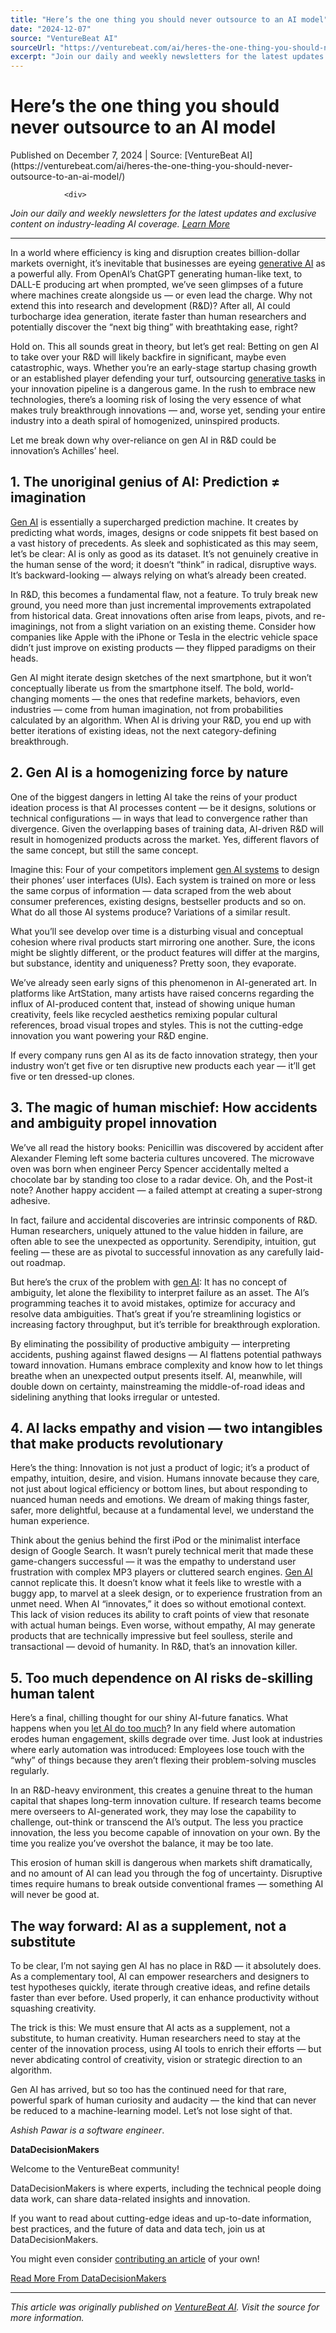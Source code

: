 ```yaml
---
title: "Here’s the one thing you should never outsource to an AI model"
date: "2024-12-07"
source: "VentureBeat AI"
sourceUrl: "https://venturebeat.com/ai/heres-the-one-thing-you-should-never-outsource-to-an-ai-model/"
excerpt: "Join our daily and weekly newsletters for the latest updates and exclusive content on industry-leading AI coverage. Learn More In a world where efficiency is king and disruption creates billion-dollar..."
---
```


# Here’s the one thing you should never outsource to an AI model

<div class="text-sm text-gray-500 mb-4">
  Published on December 7, 2024 | Source: [VentureBeat AI](https://venturebeat.com/ai/heres-the-one-thing-you-should-never-outsource-to-an-ai-model/)
</div>


				<div>
<p><em>Join our daily and weekly newsletters for the latest updates and exclusive content on industry-leading AI coverage. <a href="https://venturebeat.com/newsletters/?utm_source=VBsite&amp;utm_medium=desktopNav">Learn More</a></em></p>



<hr/>
</div><p>In a world where efficiency is king and disruption creates billion-dollar markets overnight, it&#x2019;s inevitable that businesses are eyeing <a href="https://venturebeat.com/ai/the-end-of-ai-scaling-may-not-be-nigh-heres-whats-next/">generative AI</a> as a powerful ally. From OpenAI&#x2019;s ChatGPT generating human-like text, to DALL-E producing art when prompted, we&#x2019;ve seen glimpses of a future where machines create alongside us &#x2014; or even lead the charge. Why not extend this into research and development (R&amp;D)? After all, AI could turbocharge idea generation, iterate faster than human researchers and potentially discover the &#x201c;next big thing&#x201d; with breathtaking ease, right?</p>



<p>Hold on. This all sounds great in theory, but let&#x2019;s get real: Betting on gen AI to take over your R&amp;D will likely backfire in significant, maybe even catastrophic, ways. Whether you&#x2019;re an early-stage startup chasing growth or an established player defending your turf, outsourcing <a href="https://venturebeat.com/ai/getting-started-with-ai-agents-part-2-autonomy-safeguards-and-pitfalls/">generative tasks</a> in your innovation pipeline is a dangerous game. In the rush to embrace new technologies, there&#x2019;s a looming risk of losing the very essence of what makes truly breakthrough innovations &#x2014; and, worse yet, sending your entire industry into a death spiral of homogenized, uninspired products.</p>



<div/><p>Let me break down why over-reliance on gen AI in R&amp;D could be innovation&#x2019;s Achilles&#x2019; heel.</p>



<h2>1. The unoriginal genius of AI: Prediction <strong>&#x2260;</strong> imagination</h2>



<p><a href="https://venturebeat.com/ai/getting-started-with-ai-agents-part-1-capturing-processes-roles-and-connections/">Gen AI</a> is essentially a supercharged prediction machine. It creates by predicting what words, images, designs or code snippets fit best based on a vast history of precedents. As sleek and sophisticated as this may seem, let&#x2019;s be clear: AI is only as good as its dataset. It&#x2019;s not genuinely creative in the human sense of the word; it doesn&#x2019;t &#x201c;think&#x201d; in radical, disruptive ways. It&#x2019;s backward-looking &#x2014; always relying on what&#x2019;s already been created.</p>



<p>In R&amp;D, this becomes a fundamental flaw, not a feature. To truly break new ground, you need more than just incremental improvements extrapolated from historical data. Great innovations often arise from leaps, pivots, and re-imaginings, not from a slight variation on an existing theme. Consider how companies like Apple with the iPhone or Tesla in the electric vehicle space didn&#x2019;t just improve on existing products &#x2014; they flipped paradigms on their heads.</p>



<p>Gen AI might iterate design sketches of the next smartphone, but it won&#x2019;t conceptually liberate us from the smartphone itself. The bold, world-changing moments &#x2014; the ones that redefine markets, behaviors, even industries &#x2014; come from human imagination, not from probabilities calculated by an algorithm. When AI is driving your R&amp;D, you end up with better iterations of existing ideas, not the next category-defining breakthrough.</p>



<h2>2. Gen AI is a homogenizing force by nature</h2>



<p>One of the biggest dangers in letting AI take the reins of your product ideation process is that AI processes content &#x2014; be it designs, solutions or technical configurations &#x2014; in ways that lead to convergence rather than divergence. Given the overlapping bases of training data, AI-driven R&amp;D will result in homogenized products across the market. Yes, different flavors of the same concept, but still the same concept.</p>



<p>Imagine this: Four of your competitors implement <a href="https://venturebeat.com/ai/our-brains-are-vector-databases-heres-why-thats-helpful-when-using-ai/">gen AI systems</a> to design their phones&#x2019; user interfaces (UIs). Each system is trained on more or less the same corpus of information &#x2014; data scraped from the web about consumer preferences, existing designs, bestseller products and so on. What do all those AI systems produce? Variations of a similar result.</p>



<p>What you&#x2019;ll see develop over time is a disturbing visual and conceptual cohesion where rival products start mirroring one another. Sure, the icons might be slightly different, or the product features will differ at the margins, but substance, identity and uniqueness? Pretty soon, they evaporate.</p>



<p>We&#x2019;ve already seen early signs of this phenomenon in AI-generated art. In platforms like ArtStation, many artists have raised concerns regarding the influx of AI-produced content that, instead of showing unique human creativity, feels like recycled aesthetics remixing popular cultural references, broad visual tropes and styles. This is not the cutting-edge innovation you want powering your R&amp;D engine.</p>



<p>If every company runs gen AI as its de facto innovation strategy, then your industry won&#x2019;t get five or ten disruptive new products each year &#x2014; it&#x2019;ll get five or ten dressed-up clones.</p>



<h2>3. The magic of human mischief: How accidents and ambiguity propel innovation</h2>



<p>We&#x2019;ve all read the history books: Penicillin was discovered by accident after Alexander Fleming left some bacteria cultures uncovered. The microwave oven was born when engineer Percy Spencer accidentally melted a chocolate bar by standing too close to a radar device. Oh, and the Post-it note? Another happy accident &#x2014; a failed attempt at creating a super-strong adhesive.</p>



<p>In fact, failure and accidental discoveries are intrinsic components of R&amp;D. Human researchers, uniquely attuned to the value hidden in failure, are often able to see the unexpected as opportunity. Serendipity, intuition, gut feeling &#x2014; these are as pivotal to successful innovation as any carefully laid-out roadmap.</p>



<p>But here&#x2019;s the crux of the problem with <a href="https://venturebeat.com/ai/agi-is-coming-faster-than-we-think-we-must-get-ready-now/">gen AI</a>: It has no concept of ambiguity, let alone the flexibility to interpret failure as an asset. The AI&#x2019;s programming teaches it to avoid mistakes, optimize for accuracy and resolve data ambiguities. That&#x2019;s great if you&#x2019;re streamlining logistics or increasing factory throughput, but it&#x2019;s terrible for breakthrough exploration.</p>



<p>By eliminating the possibility of productive ambiguity &#x2014; interpreting accidents, pushing against flawed designs &#x2014; AI flattens potential pathways toward innovation. Humans embrace complexity and know how to let things breathe when an unexpected output presents itself. AI, meanwhile, will double down on certainty, mainstreaming the middle-of-road ideas and sidelining anything that looks irregular or untested.</p>



<h2>4. AI lacks empathy and vision &#x2014; two intangibles that make products revolutionary</h2>



<p>Here&#x2019;s the thing: Innovation is not just a product of logic; it&#x2019;s a product of empathy, intuition, desire, and vision. Humans innovate because they care, not just about logical efficiency or bottom lines, but about responding to nuanced human needs and emotions. We dream of making things faster, safer, more delightful, because at a fundamental level, we understand the human experience.</p>



<p>Think about the genius behind the first iPod or the minimalist interface design of Google Search. It wasn&#x2019;t purely technical merit that made these game-changers successful &#x2014; it was the empathy to understand user frustration with complex MP3 players or cluttered search engines. <a href="https://venturebeat.com/ai/here-are-3-critical-llm-compression-strategies-to-supercharge-ai-performance/">Gen AI</a> cannot replicate this. It doesn&#x2019;t know what it feels like to wrestle with a buggy app, to marvel at a sleek design, or to experience frustration from an unmet need. When AI &#x201c;innovates,&#x201d; it does so without emotional context. This lack of vision reduces its ability to craft points of view that resonate with actual human beings. Even worse, without empathy, AI may generate products that are technically impressive but feel soulless, sterile and transactional &#x2014; devoid of humanity. In R&amp;D, that&#x2019;s an innovation killer.</p>



<h2>5. Too much dependence on AI risks de-skilling human talent</h2>



<p>Here&#x2019;s a final, chilling thought for our shiny AI-future fanatics. What happens when you <a href="https://venturebeat.com/ai/enter-the-whisperverse-how-ai-voice-agents-will-guide-us-through-our-days/">let AI do too much</a>? In any field where automation erodes human engagement, skills degrade over time. Just look at industries where early automation was introduced: Employees lose touch with the &#x201c;why&#x201d; of things because they aren&#x2019;t flexing their problem-solving muscles regularly.</p>



<p>In an R&amp;D-heavy environment, this creates a genuine threat to the human capital that shapes long-term innovation culture. If research teams become mere overseers to AI-generated work, they may lose the capability to challenge, out-think or transcend the AI&#x2019;s output. The less you practice innovation, the less you become capable of innovation on your own. By the time you realize you&#x2019;ve overshot the balance, it may be too late.</p>



<p>This erosion of human skill is dangerous when markets shift dramatically, and no amount of AI can lead you through the fog of uncertainty. Disruptive times require humans to break outside conventional frames &#x2014; something AI will never be good at.</p>



<h2>The way forward: AI as a supplement, not a substitute</h2>



<p>To be clear, I&#x2019;m not saying gen AI has no place in R&amp;D &#x2014; it absolutely does. As a complementary tool, AI can empower researchers and designers to test hypotheses quickly, iterate through creative ideas, and refine details faster than ever before. Used properly, it can enhance productivity without squashing creativity.</p>



<p>The trick is this: We must ensure that AI acts as a supplement, not a substitute, to human creativity. Human researchers need to stay at the center of the innovation process, using AI tools to enrich their efforts &#x2014; but never abdicating control of creativity, vision or strategic direction to an algorithm.</p>



<p>Gen AI has arrived, but so too has the continued need for that rare, powerful spark of human curiosity and audacity &#x2014; the kind that can never be reduced to a machine-learning model. Let&#x2019;s not lose sight of that.</p>



<p><em>Ashish Pawar is a software engineer</em>. </p>
<div>
<p><strong>DataDecisionMakers</strong></p>



<p>Welcome to the VentureBeat community!</p>



<p>DataDecisionMakers is where experts, including the technical people doing data work, can share data-related insights and innovation.</p>



<p>If you want to read about cutting-edge ideas and up-to-date information, best practices, and the future of data and data tech, join us at DataDecisionMakers.</p>



<p>You might even consider&#xa0;<a target="_blank" href="https://venturebeat.com/guest-posts/">contributing an article</a>&#xa0;of your own!</p>



<p><a href="https://venturebeat.com/category/DataDecisionMakers/" target="_blank">Read More From DataDecisionMakers</a></p>
</div>			</div>

---

*This article was originally published on [VentureBeat AI](https://venturebeat.com/ai/heres-the-one-thing-you-should-never-outsource-to-an-ai-model/). Visit the source for more information.*
